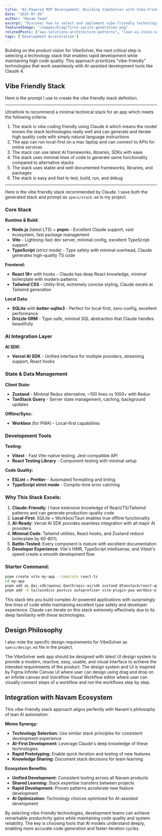 ```yaml
---
title: "AI-Powered MVP Development: Building VibeSolver with Vibe-Friendly Technology Stack"
date: "2025-07-05"
author: "Navam Team"
excerpt: "Discover how to select and implement vibe-friendly technology stacks for rapid AI-powered application development with minimal code and maximum productivity."
featuredImage: "/images/blog/first-sprint-generation.png"
relatedPosts: ["aws-solutions-architecture-patterns", "lean-ai-stack-selection", "ai-automation-best-practices"]
tags: ['Development Acceleration']
---
```



Building on the product vision for VibeSolver, the next critical step is selecting a technology stack that enables rapid development while maintaining high code quality. This approach prioritizes "vibe-friendly" technologies that work seamlessly with AI-assisted development tools like Claude 4.

## Vibe Friendly Stack

Here is the prompt I use to create the vibe friendly stack definition.

---

Ultrathink to recommend a minimal technical stack for an app which meets the following criteria:

1. The stack is vibe coding friendly using Claude 4 which means the model knows the stack technologies really well and can generate and iterate high quality code with simply natural language instructions
2. The app can run local-first on a mac laptop and can connect to APIs for online services 
3. The stack can use latest AI frameworks, libraries, SDKs with ease 
4. The stack uses minimal lines of code to generate same functionality compared to alternative stacks 
5. The stack uses stable and well documented frameworks, libraries, and packages 
6. The stack is easy and fast to test, build, run, and debug

---

Here is the vibe friendly stack recommended by Claude. I save both the generated stack and prompt as `specs/stack.md` in my project.

### Core Stack

**Runtime & Build:**
- **Node.js** (latest LTS) + **pnpm** - Excellent Claude support, vast ecosystem, fast package management
- **Vite** - Lightning-fast dev server, minimal config, excellent TypeScript support
- **TypeScript** (strict mode) - Type safety with minimal overhead, Claude generates high-quality TS code

**Frontend:**
- **React 18+** with hooks - Claude has deep React knowledge, minimal boilerplate with modern patterns
- **Tailwind CSS** - Utility-first, extremely concise styling, Claude excels at Tailwind generation

**Local Data:**
- **SQLite** with **better-sqlite3** - Perfect for local-first, zero-config, excellent performance
- **Drizzle ORM** - Type-safe, minimal SQL abstraction that Claude handles beautifully

### AI Integration Layer

**AI SDK:**
- **Vercel AI SDK** - Unified interface for multiple providers, streaming support, React hooks

### State & Data Management

**Client State:**
- **Zustand** - Minimal Redux alternative, ~100 lines vs 1000+ with Redux
- **TanStack Query** - Server state management, caching, background updates

**Offline/Sync:**
- **Workbox** (for PWA) - Local-first capabilities

### Development Tools

**Testing:**
- **Vitest** - Fast Vite-native testing, Jest-compatible API
- **React Testing Library** - Component testing with minimal setup

**Code Quality:**
- **ESLint** + **Prettier** - Automated formatting and linting
- **TypeScript strict mode** - Compile-time error catching

### Why This Stack Excels:

1. **Claude-Friendly**: I have extensive knowledge of React/TS/Tailwind patterns and can generate production-quality code
2. **Local-First**: SQLite + Workbox/Tauri enables true offline functionality
3. **AI-Ready**: Vercel AI SDK provides seamless integration with all major AI providers
4. **Minimal Code**: Tailwind utilities, React hooks, and Zustand reduce boilerplate by 60-80%
5. **Battle-Tested**: Every component is mature with excellent documentation
6. **Developer Experience**: Vite's HMR, TypeScript intellisense, and Vitest's speed create a smooth development flow

### Starter Command:

```bash
pnpm create vite my-app --template react-ts 
cd my-app 
pnpm add ai @ai-sdk/openai @anthropic-ai/sdk zustand @tanstack/react-query better-sqlite3 drizzle-orm 
pnpm add -D tailwindcss postcss autoprefixer vite-plugin-pwa workbox-window npx tailwindcss init -p
```

This stack lets you build complex AI-powered applications with surprisingly few lines of code while maintaining excellent type safety and developer experience. Claude can iterate on this stack extremely effectively due to its deep familiarity with these technologies.

## Design Philosophy

I also note the specific design requirements for VibeSolver as `specs/design.md` file in the project.

The VibeSolver web app should be designed with latest UI design system to provide a modern, reactive, easy, usable, and visual interface to achieve the intended requirements of the product. The design system and UI is inspired by Figma Infinite Canvas UI where user can design using drag and drop on an infinite canvas and Voiceflow Visual Workflow editor where user can visually connect steps of a workflow and run the workflows step by step.

## Integration with Navam Ecosystem

This vibe-friendly stack approach aligns perfectly with Navam's philosophy of lean AI automation:

**Memo Synergy:**
- **Technology Selection:** Use similar stack principles for consistent development experience
- **AI-First Development:** Leverage Claude's deep knowledge of these technologies
- **Rapid Prototyping:** Enable quick iteration and testing of new features
- **Knowledge Sharing:** Document stack decisions for team learning

**Ecosystem Benefits:**
- **Unified Development:** Consistent tooling across all Navam products
- **Shared Learning:** Stack expertise transfers between projects
- **Rapid Development:** Proven patterns accelerate new feature development
- **AI Optimization:** Technology choices optimized for AI-assisted development

By selecting vibe-friendly technologies, development teams can achieve remarkable productivity gains while maintaining code quality and system reliability. The key is choosing tools that AI models understand deeply, enabling more accurate code generation and faster iteration cycles.